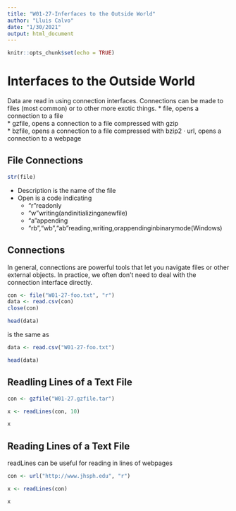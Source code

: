 ```yaml
---
title: "W01-27-Inferfaces to the Outside World"
author: "Lluis Calvo"
date: "1/30/2021"
output: html_document
---
```


```r
knitr::opts_chunk$set(echo = TRUE)
```

# Interfaces to the Outside World

Data are read in using connection interfaces. Connections can be made to files (most common) or to other more exotic things.
* file, opens a connection to a file  
* gzfile, opens a connection to a file compressed with gzip  
* bzfile, opens a connection to a file compressed with bzip2 · url, opens a connection to a webpage  

## File Connections

```r

str(file)

```



* Description is the name of the file
* Open is a code indicating  
  - “r”readonly  
  - “w”writing(andinitializinganewfile)  
  - “a”appending  
  - “rb”,“wb”,“ab”reading,writing,orappendinginbinarymode(Windows)  


## Connections

In general, connections are powerful tools that let you navigate files or other external objects. In practice, we often don’t need to deal with the connection interface directly.

```r
con <- file("W01-27-foo.txt", "r") 
data <- read.csv(con) 
close(con)

head(data)
```

is the same as
```r
data <- read.csv("W01-27-foo.txt")

head(data)
```

## Readling Lines of a Text File


```r
con <- gzfile("W01-27.gzfile.tar")

x <- readLines(con, 10)

x

```
 
 
## Reading Lines of a Text File

readLines can be useful for reading in lines of webpages

```r
con <- url("http://www.jhsph.edu", "r")

x <- readLines(con)

x

```

